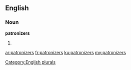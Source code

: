 ==English==

===Noun===
'''patronizers'''

# {{plural of|patronizer}}

[[Category:English plurals]]

[[ar:patronizers]]
[[fr:patronizers]]
[[ku:patronizers]]
[[my:patronizers]]